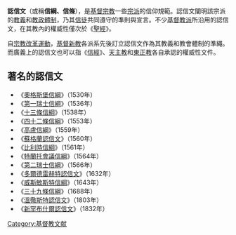 {{Unreferenced |time=2009-03-23T08:41:56+00:00 }}
'''認信文'''（或稱'''信綱、信條'''），是[[基督宗教|基督宗教]]一些[[宗派|宗派]]的信仰規範。認信文闡明該宗派的[[教義|教義]]和[[教政體制|教政體制]]，乃其[[信徒|信徒]]共同遵守的準則與宣言。不少[[基督教派|基督教派]]所沿用的認信文，在其教內的權威性僅次於《[[聖經|聖經]]》。

自[[宗教改革運動|宗教改革運動]]，[[基督新教|基督新教]]各派系先後訂立認信文作為其教義和教會體制的準繩。而廣義上的認信文也可以指《[[信經|信經]]》、[[天主教|天主教]]和[[東正教|東正教]]各自承認的權威性文件。

==著名的認信文==
* 《[[奧格斯堡信綱|奧格斯堡信綱]]》（1530年）
* 《[[第一瑞士信綱|第一瑞士信綱]]》（1536年）
* 《[[十三條信綱|十三條信綱]]》（1538年）
* 《[[四十二條信綱|四十二條信綱]]》（1553年）
* 《[[高盧信綱|高盧信綱]]》（1559年）
* 《[[蘇格蘭認信文|蘇格蘭認信文]]》（1560年）
* 《[[比利時信綱|比利時信綱]]》（1561年）
* 《[[特蘭托會議信綱|特蘭托會議信綱]]》（1564年）
* 《[[第二瑞士信綱|第二瑞士信綱]]》（1566年）
* 《[[多爾德雷赫特認信文|多爾德雷赫特認信文]]》（1632年）
* 《[[威斯敏斯特信綱|威斯敏斯特信綱]]》（1643年）
* 《[[三十九條信綱|三十九條信綱]]》（1688年）
* 《[[溫徹斯特認信文|溫徹斯特認信文]]》（1803年）
* 《[[新罕布什爾認信文|新罕布什爾認信文]]》（1832年）

{{Christianity-stub}}

[[Category:基督教文献|Category:基督教文献]]